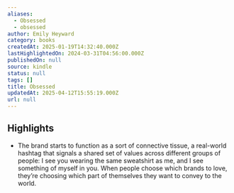 ```yaml
---
aliases:
  - Obsessed
  - obsessed
author: Emily Heyward
category: books
createdAt: 2025-01-19T14:32:40.000Z
lastHighlightedOn: 2024-03-31T04:56:00.000Z
publishedOn: null
source: kindle
status: null
tags: []
title: Obsessed
updatedAt: 2025-04-12T15:55:19.000Z
url: null
---
```

## Highlights

- The brand starts to function as a sort of connective tissue, a real-world hashtag that signals a shared set of values across different groups of people: I see you wearing the same sweatshirt as me, and I see something of myself in you. When people choose which brands to love, they’re choosing which part of themselves they want to convey to the world.
